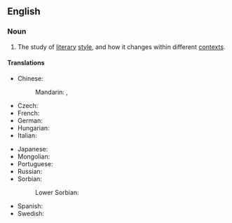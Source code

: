 ==English==

===Noun===
{{wikipedia|stylistics (linguistics)}}
{{en-noun|-}}

# {{lb|en|linguistics}} The study of [[literary]] [[style]], and how it changes within different [[context]]s.

====Translations====
{{trans-top|study of literary style}}
* Chinese:
*: Mandarin: {{t|cmn|文體學|sc=Hani}}, {{t|cmn|文体学|tr=wéntǐxué|sc=Hani}}
* Czech: {{t|cs|stylistika|f}}
* French: {{t+|fr|stylistique|f}}
* German: {{t+|de|Stilistik|f}}
* Hungarian: {{t|hu|stilisztika}}
* Italian: {{t|it|stilistica|f}}
{{trans-mid}}
* Japanese: {{t|ja|文体論|tr=ぶんたいろん, buntairon|sc=Jpan}}
* Mongolian: {{t|mn|найруулгазүй}} {{t|mn|ᠨᠠᠢᠢᠷᠠᠭᠤᠯᠭ᠎ᠠ ᠵᠦᠢ}}
* Portuguese: {{t+|pt|estilística|f}}
* Russian: {{t+|ru|стили́стика|f}}
* Sorbian:
*: Lower Sorbian: {{t|dsb|stilistika|f}}
* Spanish: {{t+|es|estilística|f}}
* Swedish: {{t+|sv|stilistik|c}}
{{trans-bottom}}